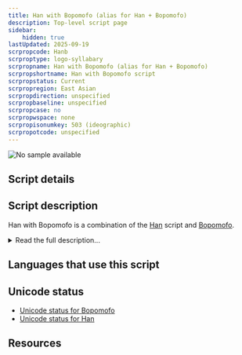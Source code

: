 ```yaml
---
title: Han with Bopomofo (alias for Han + Bopomofo)
description: Top-level script page
sidebar:
    hidden: true
lastUpdated: 2025-09-19
scrpropcode: Hanb
scrproptype: logo-syllabary
scrpropname: Han with Bopomofo (alias for Han + Bopomofo)
scrpropshortname: Han with Bopomofo script
scrpropstatus: Current
scrpropregion: East Asian
scrpropdirection: unspecified
scrpropbaseline: unspecified
scrpropcase: no
scrpropwspace: none
scrpropisonumkey: 503 (ideographic)
scrpropotcode: unspecified
---
```



![No sample available](../images/nosample.png)



## Script details

<ScriptDetails />

## Script description

Han with Bopomofo is a combination of the [Han](/scrlang/scripts/hani) script and [Bopomofo](/scrlang/scripts/bopo).

<details>
<summary>Read the full description...</summary>Bopomofo is often used to annotate the pronunciation of Han characters. When the two scripts are used together they are called Han with Bopomofo.
</details>

## Languages that use this script

<WsList script='Hanb' wsMax='5' />

## Unicode status

- [Unicode status for Bopomofo](/scrlang/unicode/bopo-unicode)
- [Unicode status for Han](/scrlang/unicode/hani-unicode)


## Resources

<ScriptResources detailSummary='seemore' />

